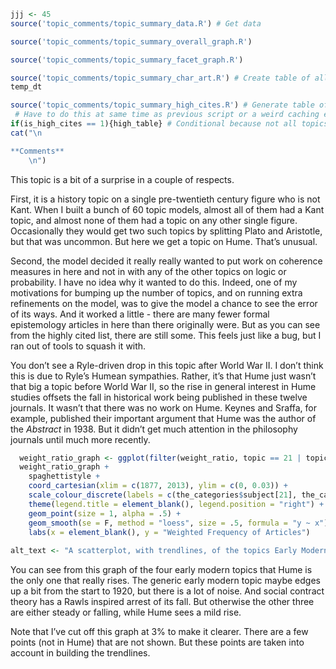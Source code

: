 ```r
jjj <- 45
source('topic_comments/topic_summary_data.R') # Get data
```

```r
source('topic_comments/topic_summary_overall_graph.R')
```

```r
source('topic_comments/topic_summary_facet_graph.R')
```

```r
source('topic_comments/topic_summary_char_art.R') # Create table of all articles in topic
temp_dt
```

```r
source('topic_comments/topic_summary_high_cites.R') # Generate table of highly cited articles. 
 # Have to do this at same time as previous script or a weird caching error occurs.
if(is_high_cites == 1){high_table} # Conditional because not all topics have high cites
cat("\n

**Comments**
	\n")
```

This topic is a bit of a surprise in a couple of respects. 

First, it is a history topic on a single pre-twentieth century figure who is not Kant. When I built a bunch of 60 topic models, almost all of them had a Kant topic, and almost none of them had a topic on any other single figure. Occasionally they would get two such topics by splitting Plato and Aristotle, but that was uncommon. But here we get a topic on Hume. That's unusual.

Second, the model decided it really really wanted to put work on coherence measures in here and not in with any of the other topics on logic or probability. I have no idea why it wanted to do this. Indeed, one of my motivations for bumping up the number of topics, and on running extra refinements on the model, was to give the model a chance to see the error of its ways. And it worked a little - there are many fewer formal epistemology articles in here than there originally were. But as you can see from the highly cited list, there are still some. This feels just like a bug, but I ran out of tools to squash it with.

You don't see a Ryle-driven drop in this topic after World War II. I don't think this is due to Ryle's Humean sympathies. Rather, it's that Hume just wasn't that big a topic before World War II, so the rise in general interest in Hume studies offsets the fall in historical work being published in these twelve journals. It wasn't that there was no work on Hume. Keynes and Sraffa, for example, published their important argument that Hume was the author of the _Abstract_ in 1938. But it didn't get much attention in the philosophy journals until much more recently.

```r
  weight_ratio_graph <- ggplot(filter(weight_ratio, topic == 21 | topic == 31 | topic == 32 | topic == 45), aes(x = year, y = y, color=topic, group=topic))
  weight_ratio_graph + 
    spaghettistyle +
    coord_cartesian(xlim = c(1877, 2013), ylim = c(0, 0.03)) +
    scale_colour_discrete(labels = c(the_categories$subject[21], the_categories$subject[31], the_categories$subject[32], the_categories$subject[45])) + 
    theme(legend.title = element_blank(), legend.position = "right") +
    geom_point(size = 1, alpha = .5) +
    geom_smooth(se = F, method = "loess", size = .5, formula = "y ~ x") +
    labs(x = element_blank(), y = "Weighted Frequency of Articles")
  
alt_text <- "A scatterplot, with trendlines, of the topics Early Modern, Social Contract Theory, Kant, and Hume. In the early years, Hume is the smallest by a long way. But the other three fall a lot, and Hume gently rises, so that in recent years Social Contract is by far the smallest, and the other three are similar in size."
```

You can see from this graph of the four early modern topics that Hume is the only one that really rises. The generic early modern topic maybe edges up a bit from the start to 1920, but there is a lot of noise. And social contract theory has a Rawls inspired arrest of its fall. But otherwise the other three are either steady or falling, while Hume sees a mild rise.

Note that I've cut off this graph at 3% to make it clearer. There are a few points (not in Hume) that are not shown. But these points are taken into account in building the trendlines.
